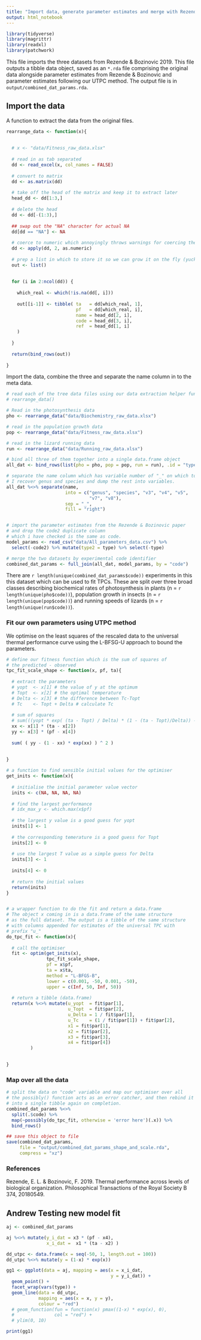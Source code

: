 ```yaml
---
title: "Import data, generate parameter estimates and merge with Rezende data"
output: html_notebook
---
```



```r
library(tidyverse)
library(magrittr)
library(readxl)
library(patchwork)
```

This file imports the three datasets from Rezende & Bozinovic 2019. This file outputs a tibble data object, saved as an `*.rda` file comprising the original data alongside parameter estimates from Rezende & Bozinovic and parameter estimates following our UTPC method. The output file is in `output/combined_dat_params.rda`.


## Import the data

A function to extract the data from the original files. 

```r

rearrange_data <- function(x){
  
  
  # x <- "data/Fitness_raw_data.xlsx"
  
  # read in as tab separated
  dd <- read_excel(x, col_names = FALSE)
  
  # convert to matrix
  dd <- as.matrix(dd)
  
  # take off the head of the matrix and keep it to extract later
  head_dd <- dd[1:3,]
  
  # delete the head
  dd <- dd[-(1:3),]
  
  ## swap out the "NA" character for actual NA
  dd[dd == "NA"] <- NA
  
  # coerce to numeric which annoyingly throws warnings for coercing the NAs
  dd <- apply(dd, 2, as.numeric)
  
  # prep a list in which to store it so we can grow it on the fly (yuck)
  out <- list()
  
  
  for (i in 2:ncol(dd)) {
    
    which_real <- which(!is.na(dd[, i]))
    
    out[[i-1]] <- tibble( ta   = dd[which_real, 1],
                          pf   = dd[which_real, i],
                          name = head_dd[2, i],
                          code = head_dd[3, i],
                          ref  = head_dd[1, i]
    )
    
  }
  
  return(bind_rows(out))
  
}


```


Import the data, combine the three and separate the name column in to the meta data.

```r

# read each of the tree data files using our data extraction helper function
# rearrange_data()

# Read in the photosynthesis data
pho <- rearrange_data("data/Biochemistry_raw_data.xlsx")

# read in the population growth data
pop <- rearrange_data("data/Fitness_raw_data.xlsx")

# read in the lizard running data
run <- rearrange_data("data/Running_raw_data.xlsx")

# bind all three of them together into a single data.frame object
all_dat <- bind_rows(list(pho = pho, pop = pop, run = run), .id = "type")

# separate the name column which has variable number of "_" on which to split
# I recover genus and species and dump the rest into variables.
all_dat %<>% separate(name, 
                      into = c("genus", "species", "v3", "v4", "v5", 
                               "v7", "v8"), 
                      sep = "_", 
                      fill = "right")


# import the parameter estimates from the Rezende & Bozinovic paper 
# and drop the code2 duplicate column
# which i have checked is the same as code.
model_params <- read_csv("data/All_parameters_data.csv") %>% 
  select(-code2) %>% mutate(type2 = type) %>% select(-type)

# merge the two datasets by experimental code identifier
combined_dat_params <- full_join(all_dat, model_params, by = "code") 
```

There are `r length(unique(combined_dat_params$code))` experiments in this this dataset which can be used to fit TPCs. These are split over three broad classes describing biochemical rates of photosynthesis in plants (n = `r length(unique(pho$code))`), population growth in insects (n = `r length(unique(pop$code))`) and running speeds of lizards (n = `r length(unique(run$code))`).





### Fit our own parameters using UTPC method

We optimise on the least squares of the rescaled data to the universal thermal performance curve using the L-BFSG-U approach to bound the parameters. 

```r

# define our fitness function which is the sum of squares of 
# the predicted - observed
tpc_fit_scale_shape <- function(x, pf, ta){
  
  # extract the parameters
  # yopt  <- x[1] # the value of y at the optimum
  # Topt  <- x[2] # the optimal temperature
  # Delta <- x[3] # the difference between Tc-Topt
  # Tc    <- Topt + Delta # calculate Tc
  
  # sum of squares
  # sum(((yopt * exp( (ta - Topt) / Delta) * (1 - (ta - Topt)/Delta)) - pf) ^ 2)
  xx <- x[1] * (ta - x[2]) 
  yy <- x[3] * (pf - x[4])
    
  sum( ( yy - (1 - xx) * exp(xx) ) ^ 2 )
  
  
}

# a function to find sensible initial values for the optimiser
get_inits <- function(x){
  
  # initialise the initial parameter value vector
  inits <- c(NA, NA, NA, NA)
  
  # find the largest performance
  # idx_max_y <- which.max(x$pf)
  
  # the largest y value is a good guess for yopt
  inits[1] <- 1
  
  # the corresponding temerature is a good guess for Topt
  inits[2] <- 0
  
  # use the largest T value as a simple guess for Delta
  inits[3] <- 1
  
  inits[4] <- 0
  
  # return the initial values
  return(inits)
}


# a wrapper function to do the fit and return a data.frame
# The object x coming in is a data.frame of the same structure
# as the full dataset. The output is a tibble of the same structure
# with columns appended for estimates of the universal TPC with 
# prefix "u_"
do_tpc_fit <- function(x){
  
  # call the optimiser
  fit <- optim(get_inits(x), 
               tpc_fit_scale_shape,
               pf = x$pf, 
               ta = x$ta,
               method = "L-BFGS-B",
               lower = c(0.001, -50, 0.001, -50), 
               upper = c(Inf, 50, Inf, 50))
  
  # return a tibble (data.frame)
  return(x %<>% mutate(u_yopt  = fit$par[1],
                       u_Topt  = fit$par[2],
                       u_Delta = 1 / fit$par[1],
                       u_Tc    = (1 / fit$par[1]) + fit$par[2],
                       x1 = fit$par[1], 
                       x2 = fit$par[2], 
                       x3 = fit$par[3], 
                       x4 = fit$par[4])
         )

  
}

```

### Map over all the data

```r
# split the data on "code" variable and map our optimiser over all
# the possibly() function acts as an error catcher, and then rebind it 
# into a single tibble again on completion.
combined_dat_params %<>% 
  split(.$code) %>% 
  map(~possibly(do_tpc_fit, otherwise = 'error here')(.x)) %>%
  bind_rows()

## save this object to file
save(combined_dat_params, 
     file = "output/combined_dat_params_shape_and_scale.rda", 
     compress = "xz")


```

### References

Rezende, E. L. & Bozinovic, F. 2019. Thermal performance across levels of biological organization. Philosophical Transactions of the Royal Society B 374, 20180549.

## Andrew Testing new model fit

```r

aj <- combined_dat_params

aj %<>% mutate(y_i_dat = x3 * (pf - x4),
               x_i_dat =  x1 * (ta - x2) )


```


```r

dd_utpc <- data.frame(x = seq(-50, 1, length.out = 100))
dd_utpc %<>% mutate(y = (1-x) * exp(x))

gg1 <- ggplot(data = aj, mapping = aes(x = x_i_dat, 
                                       y = y_i_dat)) + 
  geom_point() + 
  facet_wrap(vars(type)) + 
  geom_line(data = dd_utpc, 
            mapping = aes(x = x, y = y), 
            colour = "red")
  # geom_function(fun = function(x) pmax((1-x) * exp(x), 0), 
  #               col = "red") + 
  # ylim(0, 10)

print(gg1)
```

